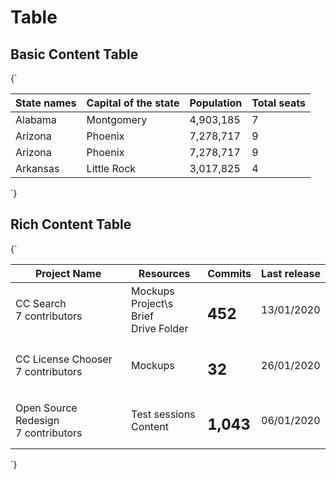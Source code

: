 
<Meta title="Table" />

# Table

## Basic Content Table

<Preview>
  <Story name="Basic Content" parameters={{
  design: config({
    type: 'figma',
    url: 'https://www.figma.com/file/l4Mt3dn3Ndtrvrb4aLcwXI/Design-Library?node-id=904%3A0'
  })
}}>{`
    <table class="table is-bordered is-striped has-color-dark-slate-gray">
      <thead class="text-big">
        <tr>
          <th class="padding-vertical-normal padding-right-xl padding-left-normal">State names</th>
          <th class="padding-vertical-normal padding-right-xl padding-left-normal">Capital of the state</th>
          <th class="padding-vertical-normal padding-right-xl padding-left-normal">Population</th>
          <th class="padding-vertical-normal padding-right-xl padding-left-normal">Total seats</th>
        </tr>
      </thead>
      <tr class="text-normal">
        <td class="padding-vertical-normal padding-right-xl padding-left-normal">Alabama</td>
        <td class="padding-vertical-normal padding-right-xl padding-left-normal">Montgomery</td>
        <td class="has-text-right padding-vertical-normal padding-left-xl padding-right-normal">4,903,185</td>
        <td class="has-text-right padding-vertical-normal padding-left-xl padding-right-normal">7</td>
      </tr>
      <tr class="text-normal">
        <td class="padding-vertical-normal padding-right-xl padding-left-normal">Arizona</td>
        <td class="padding-vertical-normal padding-right-xl padding-left-normal">Phoenix</td>
        <td class="has-text-right padding-vertical-normal padding-left-xl padding-right-normal">7,278,717</td>
        <td class="has-text-right padding-vertical-normal padding-left-xl padding-right-normal">9</td>
      </tr>
      <tr class="text-normal">
        <td class="padding-vertical-normal padding-right-xl padding-left-normal">Arizona</td>
        <td class="padding-vertical-normal padding-right-xl padding-left-normal">Phoenix</td>
        <td class="has-text-right padding-vertical-normal padding-left-xl padding-right-normal">7,278,717</td>
        <td class="has-text-right padding-vertical-normal padding-left-xl padding-right-normal">9</td>
      </tr>
      <tr class="text-normal">
        <td class="padding-vertical-normal padding-right-xl padding-left-normal">Arkansas</td>
        <td class="padding-vertical-normal padding-right-xl padding-left-normal">Little Rock</td>
        <td class="has-text-right padding-vertical-normal padding-left-xl padding-right-normal">3,017,825</td>
        <td class="has-text-right padding-vertical-normal padding-left-xl padding-right-normal">4</td>
      </tr>
    </table>
    `}</Story>
</Preview>

## Rich Content Table

<Preview>
  <Story name="Rich Content" parameters={{
  design: config({
    type: 'figma',
    url: 'https://www.figma.com/file/l4Mt3dn3Ndtrvrb4aLcwXI/Design-Library?node-id=904%3A0'
  })
}}>{`
    <table class="table is-bordered  is-striped has-color-dark-slate-gray">
      <thead class="text-big">
        <tr>
          <th class="padding-vertical-normal padding-right-xl padding-left-normal">Project Name</th>
          <th class="padding-vertical-normal padding-right-xl padding-left-normal">Resources</th>
          <th class="padding-vertical-normal padding-right-xl padding-left-normal">Commits</th>
          <th class="padding-vertical-normal padding-right-xl padding-left-normal">Last release</th>
        </tr>
      </thead>
      <tr class="text-normal">
        <td class="padding-vertical-normal padding-right-xl padding-left-normal">
          <div class="text-bigger has-text-weight-bold padding-bottom-smaller">CC Search</div>
          <div class="text-normal">7 contributors</div>
        </td>
        <td class="padding-vertical-normal padding-right-xl padding-left-normal">
          <div class="has-color-orange padding-bottom-smaller">Mockups</div>
          <div class="has-color-orange padding-bottom-smaller">Project\s Brief</div>
          <div class="has-color-orange padding-bottom-smaller">Drive Folder</div>
        </td>
        <td class="has-text-right">
          <h2 class="padding-vertical-normal padding-left-xl padding-right-normal">452</h2>
        </td>
        <td class="padding-vertical-normal padding-right-xl padding-left-normal">13/01/2020</td>
      </tr>
      <tr class="text-normal">
        <td class="padding-vertical-normal padding-right-xl padding-left-normal">
          <div class="text-bigger has-text-weight-bold padding-bottom-smaller">CC License Chooser</div>
          <div class="text-normal">7 contributors</div>
        </td>
        <td class="padding-vertical-normal padding-right-xl padding-left-normal">
          <div class="has-color-orange padding-bottom-smaller">Mockups</div>
        </td>
        <td class="has-text-right">
          <h2 class="padding-vertical-normal padding-left-xl padding-right-normal">32</h2>
        </td>
        <td class="padding-vertical-normal padding-right-xl padding-left-normal">26/01/2020</td>
      </tr>
      <tr class="text-normal">
        <td class="padding-vertical-normal padding-right-xl padding-left-normal">
          <div class="text-bigger has-text-weight-bold padding-bottom-smaller">Open Source Redesign</div>
          <div class="text-normal">7 contributors</div>
        </td>
        <td class="padding-vertical-normal padding-right-xl padding-left-normal">
          <div class="has-color-orange padding-bottom-smaller">Test sessions</div>
          <div class="has-color-orange padding-bottom-smaller">Content</div>
        </td>
        <td class="has-text-right">
          <h2 class="padding-vertical-normal padding-left-xl padding-right-normal">1,043</h2>
        </td>
        <td class="padding-vertical-normal padding-right-xl padding-left-normal">06/01/2020</td>
      </tr>
    </table>
    `}</Story>
</Preview>